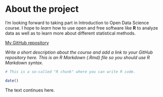 
# About the project

I'm looking forward to taking part in Introduction to Open Data Science course. I hope to _learn_ how to use open and free software like **R** to analyze data as well as to learn more about different statistical methods.  


[My GitHub repository](https://github.com/s-ilmaniemi/IODS-project)

*Write a short description about the course and add a link to your GitHub repository here. This is an R Markdown (.Rmd) file so you should use R Markdown syntax.*

```r
# This is a so-called "R chunk" where you can write R code.

date()

```
The text continues here.

